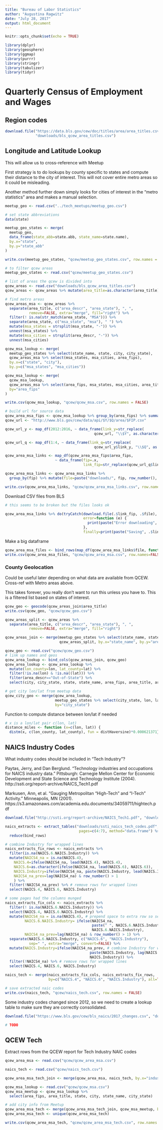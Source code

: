 ```yaml
---
title: "Bureau of Labor Statistics"
author: "Augustina Ragwitz"
date: "July 28, 2017"
output: html_document
---
```


```r
knitr::opts_chunk$set(echo = TRUE)

library(dplyr)
library(geosphere)
library(ggmap)
library(purrr)
library(stringr)
library(tabulizer)
library(tidyr)
```


# Quarterly Census of Employment and Wages

## Region codes
```r
download.file("https://data.bls.gov/cew/doc/titles/area/area_titles.csv",
              "downloads/bls_qcew_area_titles.csv")
```

## Longitude and Latitude Lookup

This will allow us to cross-reference with Meetup

First strategy is to do lookups by county specific to states and compute their distance to the city of interest. This will not cover entire metro areas so it could be misleading.

Another method further down simply looks for cities of interest in the "metro statistics" area and makes a manual selection.

```r

meetup_geo <- read.csv("../tech_meetups/meetup_geo.csv")

# set state abbreviations
data(state)

meetup_geo_states <- merge(
  meetup_geo,
  data_frame(state_abb=state.abb, state_name=state.name),
  by.x="state",
  by.y="state_abb"
)

write.csv(meetup_geo_states, "qcew/meetup_geo_states.csv", row.names = FALSE)
```


```r
# to filter qcew areas
meetup_geo_states <- read.csv("qcew/meetup_geo_states.csv")

# list of areas the qcew is divided into
qcew_areas <- read.csv("downloads/bls_qcew_area_titles.csv")
qcew_areas <- qcew_areas %>% mutate(area_title=as.character(area_title))

```


```r
# find metro areas
qcew_areas_msa <- qcew_areas %>% 
  separate(area_title, c("area_descr", "area_state"), ", ", 
           remove=FALSE, extra="merge", fill="right") %>%
  filter(! is.na(str_match(area_state, "MSA"))) %>%
  separate(area_state, c("msa_state", "msa"), " ") %>%
  mutate(msa_states = strsplit(msa_state, "-")) %>% 
  unnest(msa_states) %>%
  mutate(msa_cities = strsplit(area_descr, "-")) %>%
  unnest(msa_cities)

qcew_msa_lookup <- merge(
  meetup_geo_states %>% select(state_name, state, city, city_state),
  qcew_areas_msa %>% select(msa_states, msa_cities, area_fips),
  by.x=c("state", "city"),
  by.y=c("msa_states", "msa_cities"))

qcew_msa_lookup <- merge(
  qcew_msa_lookup,
  qcew_areas_msa %>% select(area_fips, msa_states, msa_cities, area_title),
  by="area_fips"
)

write.csv(qcew_msa_lookup, "qcew/qcew_msa.csv", row.names = FALSE)
```


```r
# build url for source data
qcew_area_msa_fips <- qcew_msa_lookup %>% group_by(area_fips) %>% summarise()
qcew_url <- "http://www.bls.gov/cew/data/api/$Y/$Q/area/$FIP.csv"

qcew_url_y <- map_df(2012:2016, ~ data_frame(link_y=str_replace(
                                         qcew_url, "\\$Y", as.character(.x))))

qcew_url_q <- map_df(1:4, ~ data_frame(link_q=str_replace(
                                         qcew_url_y$link_y, "\\$Q", as.character(.x))))

qcew_area_msa_links <- map_df(qcew_area_msa_fips$area_fips, 
                       ~ data_frame(fip=.x,
                                    link_fip=str_replace(qcew_url_q$link_q, "\\$FIP", as.character(.x))))

qcew_area_msa_links <- qcew_area_msa_links %>% 
  group_by(fip) %>% mutate(file=paste("downloads/", fip, row_number(), ".csv", sep="_"))

write.csv(qcew_area_msa_links, "qcew/qcew_area_msa_links.csv", row.names = FALSE)
```

Download CSV files from BLS
```r

# this seems to be broken but the files looks ok

qcew_area_msa_links %>% do(tryCatch(download.file(.$link_fip, .$file),
                                    error=function (e) {
                                      print(paste("Error downloading", .$link_fip, "to", .$file))
                                    },
                                    finally=print(paste("Saving", .$link_fip, "to", .$file))))

```

Make a big dataframe
```r
qcew_area_msa_files <- bind_rows(map_df(qcew_area_msa_links$file, function(x){read.csv(file=x,header=T)}))
write.csv(qcew_area_msa_files, "qcew/qcew_area_msa.csv", row.names=FALSE)
```

### County Geolocation

Could be useful later depending on what data are available from QCEW. Cross-ref with Metro areas above.

This takes forever, you really don't want to run this unless you have to. This is a filtered list based on states of interest.

```r
qcew_geo <- geocode(qcew_areas_join$area_title)
write.csv(qcew_geo, "qcew/qcew_geo.csv")
```

```r
qcew_areas_split <- qcew_areas %>% 
  separate(area_title, c("area_descr", "area_state"), ", ", 
           remove=FALSE, extra="merge", fill="right")

qcew_areas_join <- merge(meetup_geo_states %>% select(state_name, state, city, city_state), 
                         qcew_areas_split, by.x="state_name", by.y="area_state")
```

```r
qcew_geo <- read.csv("qcew/qcew_geo.csv")
# link up names and geos
qcew_area_lookup <- bind_cols(qcew_areas_join, qcew_geo)
qcew_area_lookup <- qcew_area_lookup %>% 
  mutate(lon_county=lon, lat_county=lat) %>%
  filter(!is.na(lon) & !is.na((lat))) %>%
  filter(area_descr=="Out-of-State") %>%
  select(city, city_state, state, state_name, area_fips, area_title, area_descr, lon_county, lat_county )
```

```r

# get city lon/lat from meetup data
qcew_city_geo <- merge(qcew_area_lookup, 
                       meetup_geo_states %>% select(city_state, lon, lat), 
                       by="city_state")
```



Function to compute distance between lon/lat if needed
```r
# x is a lon/lat pair c(lon, lat)
distance_miles <- function (x=c(lon, lat)) {
  distm(x, c(lon_county, lat_county), fun = distHaversine)*0.000621371}
```


## NAICS Industry Codes

What industry codes should be included in "Tech Industry"?

Paytas, Jerry, and Dan Berglund. "Technology industries and occupations for NAICS industry data." Pittsburgh: Carnegie Mellon Center for Economic Development and State Science and Technology Institute (2004). http://ssti.org/report-archive/NAICS_Tech1.pdf

Markusen, Ann, et al. "Gauging Metropolitan “High-Tech” and “I-Tech” Activity." Minneapolis, MN (2001). https://s3.amazonaws.com/academia.edu.documents/34059711/hightech.pdf

```r
download.file("http://ssti.org/report-archive/NAICS_Tech1.pdf", "downloads/ssti_naics_tech_codes.pdf")
```

```r
naics_extracts <- extract_tables("downloads/ssti_naics_tech_codes.pdf",
                                  pages=c(4:7), method="data.frame") %>%
  reduce(bind_rows)

# combine Industry for wrapped lines
naics_extracts_fix_rows <- naics_extracts %>% 
  filter(is.na(NAICS.6.NAICS.Industry)) %>%
  mutate(NAICS4_na = is.na(NAICS.4),
    NAICS.4=ifelse(NAICS4_na, lead(NAICS.4), NAICS.4),
    NAICS.6=as.character(ifelse(NAICS4_na, lead(NAICS.6), NAICS.6)),
    NAICS.Industry=ifelse(NAICS4_na, paste(NAICS.Industry, lead(NAICS.Industry)), NAICS.Industry),
    NAICS4_na_prev=lag(NAICS4_na) & row_number() > 1
    ) %>%
  filter(!NAICS4_na_prev) %>% # remove rows for wrapped lines
  select(NAICS.4, NAICS.6, NAICS.Industry)

# some pages had the columns munged
naics_extracts_fix_cols <- naics_extracts %>% 
  filter(! is.na(NAICS.6.NAICS.Industry)) %>% 
  select(NAICS.4, NAICS.6.NAICS.Industry) %>%
  mutate(NAICS4_na = is.na(NAICS.4), # prepend space to extra row so seperate doesn't munge it
         NAICS.6.NAICS.Industry= ifelse(NAICS4_na, 
                                        paste(" ", NAICS.6.NAICS.Industry), 
                                        NAICS.6.NAICS.Industry),
         NAICS4_na_prev=lag(NAICS4_na) & row_number() > 1) %>%
  separate(NAICS.6.NAICS.Industry, c("NAICS.6", "NAICS.Industry"), 
           sep=" ", extra="merge", convert=FALSE) %>%
  mutate(NAICS.Industry=ifelse(NAICS4_na_prev, # combine Industry for wrapped lines
                                       paste(NAICS.Industry, lag(NAICS.Industry)),
                                       NAICS.Industry)) %>%
  filter(!NAICS4_na) %>% # remove rows for wrapped lines
  select(NAICS.4, NAICS.6, NAICS.Industry)

naics_tech <- merge(naics_extracts_fix_cols, naics_extracts_fix_rows, 
                    by=c("NAICS.4", "NAICS.6", "NAICS.Industry"), all=TRUE) 

# save extracted naic codes
write.csv(naics_tech, "qcew/naics_tech.csv", row.names = FALSE)

```

Some industry codes changed since 2012, so we need to create a lookup table to make sure they are correctly consolidated.

```r

download.file("https://www.bls.gov/cew/bls_naics/2017_changes.csv", "downloads/naics_changes_2017.csv")

# TODO

```


## QCEW Tech

Extract rows from the QCEW report for Tech Industry NAIC codes

```r

qcew_area_msa <- read.csv("qcew/qcew_area_msa.csv")

naics_tech <- read.csv("qcew/naics_tech.csv")

qcew_area_msa_tech_join <- merge(qcew_area_msa, naics_tech, by.x="industry_code", by.y="NAICS.6")

qcew_msa_lookup <- read.csv("qcew/qcew_msa.csv")
qcew_msa_meetup <- qcew_msa_lookup %>% 
  select(area_fips, area_title, state, city, state_name, city_state)

# add city info from Meetup
qcew_area_msa_tech <- merge(qcew_area_msa_tech_join, qcew_msa_meetup, by="area_fips")
qcew_area_msa_tech <- unique(qcew_area_msa_tech)

write.csv(qcew_area_msa_tech, "qcew/qcew_area_msa_tech.csv", row.names = FALSE)
```

